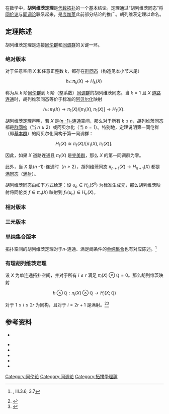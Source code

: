 {{distinguish|胡尔维茨定理}}

在数学中，'''胡列维茨定理'''是[[代数拓扑|代数拓扑]]的一个基本结论。定理通过“胡列维茨同态”将[[同伦论|同伦论]]与[[同调论|同调论]]联系起来，是[[儒勒·昂利·庞加莱|庞加莱]]此前部分结论的推广。胡列维茨定理以{{link-en|維托爾德·胡列維茨|Witold Hurewicz}}命名。

==定理陈述==

胡列维茨定理是连接[[同伦群|同伦群]]和[[同调群|同调群]]的关键一环。

===绝对版本===

对于任意空间 <math> X </math> 和任意正整数 <math> k </math>，都存在[[群同态|群同态]]（构造见本小节末尾）

:<math>h_{\ast}\colon\, \pi_k(X) \to H_k(X) \,\!</math>

称为从 <math> k </math> 阶[[同伦群|同伦群]]到 <math> k </math> 阶（整系数）[[同调群|同调群]]的胡列维茨同态。当 <math> k=1 </math> 且 <math> X </math> [[连通空间|道路连通]]时，胡列维茨同态等价于标准的[[换位子群|阿贝尔化]]映射

:<math>h_{\ast}\colon\, \pi_1(X) \to \pi_1(X)/[ \pi_1(X), \pi_1(X)] \to H_1(X) . \,\!</math>

胡列维茨定理声明，若 <math> X </math> 是[[N-连通|(''n'' -1)-连通]]空间，那么对于所有 <math> k\le n </math>，胡列维茨同态都是[[群同构|群同构]]（当 <math> n\ge2 </math>）或阿贝尔化（当 <math> n=1 </math>）。特别地，定理说明第一同伦群（即[[基本群|基本群]]）的阿贝尔化同构于第一同调群：

:<math> H_1(X) \cong  \pi_1(X)/[ \pi_1(X), \pi_1(X)] . \,\!</math>

因此，如果 <math> X </math> 道路连通且 <math> \pi_1(X) </math> 是[[换位子群#定义|完美群]]，那么 <math> X </math> 的第一同调群为零。

此外，当 <math> X </math> 是(''n'' -1)-连通时（<math> n\ge2 </math>），胡列维茨同态 <math>\pi_{n+1}(X) \to H_{n+1}(X)</math> 都是[[满同态|满同态]]（[[满射|满射]]）。

胡列维茨同态由如下方式给定：设 <math>u_n \in H_n(S^n)</math> 为标准生成元，那么胡列维茨映射将同伦类 <math>f \in \pi_n(X)</math> 映射到 <math>f_*(u_n) \in H_n(X)</math>。

===相对版本===

===三元版本===

===单纯集合版本===
拓扑空间的胡列维茨定理对于''n''-连通、满足阚条件的[[单纯集合|单纯集合]]也有对应陈述。<ref>{{Citation | last1=Goerss | first1=P. G. | last2=Jardine | first2=J. F. | title=Simplicial Homotopy Theory | publisher=Birkhäuser | location=Basel, Boston, Berlin | series=Progress in Mathematics | isbn=978-3-7643-6064-1 | year=1999 | volume=174}}, III.3.6, 3.7</ref>

===有理胡列维茨定理===

设 <math> X </math> 为单连通拓扑空间，并对于所有 <math> i\le r </math> 满足 <math> \pi_i(X) \otimes \mathbb{Q} = 0 </math>。那么胡列维茨映射

:<math>h\otimes \mathbb{Q} : \pi_i(X)\otimes \mathbb{Q} \longrightarrow H_i(X;\mathbb{Q})</math>

对于 <math> 1\le i\le 2r </math> 为同构，且对于 <math> i=2r+1 </math> 是满射。<ref>{{Citation | last1=Klaus | first1=S. | last2=Kreck | first2=M. | title=A quick proof of the rational Hurewicz theorem and a computation of the rational homotopy groups of spheres | journal= Mathematical Proceedings of the Cambridge Philosophical Society | year=2004 | volume=136 | pages=617–623 | doi=10.1017/s0305004103007114}}</ref><ref>{{Citation | last1=Cartan | first1=H. | last2=Serre | first2=J. P. | title= Espaces fibres et groupes d'homotopie, II, Applications | journal= C. R. Acad. Sci. Paris | year=1952 | volume=2 | number=34 |pages=393–395}}</ref>

==参考资料==
<references />

* {{citation
 |last= Brown
 |first= R.
 |title= Triadic Van Kampen theorems and Hurewicz theorems
 |journal= Contemporary Mathematics
 |year= 1989
 |volume= 96
 |pages=39–57
 |issn= 0040-9383
 |doi=10.1090/conm/096/1022673
 }}
<!--* R. Brown, ''Triadic Van Kampen theorems and Hurewicz theorems'', Algebraic Topology, Proc. Int. Conf. March 1988, Edited M.Mahowald and S.Priddy,  Cont. Math. 96 (1989) 39-57.-->
* {{citation
 |last1= Brown
 |first1= Ronald
 |last2= Higgins
 |first2= P. J.
 |title= Colimit theorems for relative homotopy groups
 |journal= Journal of Pure and Applied Algebra
 |year= 1981
 |volume= 22
 |pages= 11–41
 |issn= 0022-4049
 |doi= 10.1016/0022-4049(81)90080-3
 }}
* {{citation
 |last1= Brown
 |first1= R.
 |last2= Loday
 |first2= J.-L.
 |title= Homotopical excision, and Hurewicz theorems, for n-cubes of spaces
 |journal= Proceedings of the London Mathematical Society. Third Series
 |year= 1987
 |volume= 54
 |pages=176–192
 |issn= 0024-6115
 |doi= 10.1112/plms/s3-54.1.176
 }}
* {{citation
 |last1= Brown
 |first1= R.
 |last2= Loday
 |first2= J.-L.
 |title= Van Kampen theorems for diagrams of spaces
 |journal= [[Topology_(journal)|Topology]]
 |year= 1987
 |volume= 26
 |pages=311–334
 |issn= 0040-9383
 |doi= 10.1016/0040-9383(87)90004-8
 |issue= 3
 }}
* {{citation
 |last= Rotman
 |first= Joseph J.<!--
 |author-link= Joseph J. Rotman--><!-- missing link -->
 |title= An Introduction to Algebraic Topology
 |publisher= [[Springer-Verlag|Springer-Verlag]]
 |year= 1988
 |publication-date= 1998-07-22
 |series= [[Graduate_Texts_in_Mathematics|Graduate Texts in Mathematics]]
 |volume= 119
 |isbn= 978-0-387-96678-6
 }}
* {{citation
 |last= Whitehead
 |first= George W.
 |author-link= George W. Whitehead
 |title= Elements of Homotopy Theory
 |publisher= [[Springer-Verlag|Springer-Verlag]]
 |year= 1978
 |series= [[Graduate_Texts_in_Mathematics|Graduate Texts in Mathematics]]
 |volume= 61
 |isbn= 978-0-387-90336-1
 }}

[[Category:同伦论|Category:同伦论]]
[[Category:同调论|Category:同调论]]
[[Category:拓撲學理論|Category:拓撲學理論]]